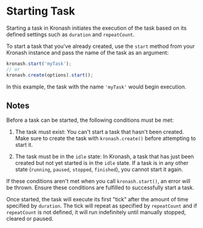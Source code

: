 # Starting Task

Starting a task in Kronash initiates the execution of the task based on its defined settings such as `duration` and `repeatCount`.

To start a task that you've already created, use the `start` method from your Kronash instance and pass the name of the task as an argument:

```ts
kronash.start('myTask');
// or
kronash.create(options).start();
```

In this example, the task with the name `'myTask'` would begin execution.

## Notes

Before a task can be started, the following conditions must be met:

1. The task must exist: You can't start a task that hasn't been created. Make sure to create the task with `kronash.create()` before attempting to start it.

2. The task must be in the `idle` state: In Kronash, a task that has just been created but not yet started is in the `idle` state. If a task is in any other state (`running`, `paused`, `stopped`, `finished`), you cannot start it again.

If these conditions aren't met when you call `kronash.start()`, an error will be thrown. Ensure these conditions are fulfilled to successfully start a task.

Once started, the task will execute its first "tick" after the amount of time specified by `duration`. The tick will repeat as specified by `repeatCount` and if `repeatCount` is not defined, it will run indefinitely until manually stopped, cleared or paused.
